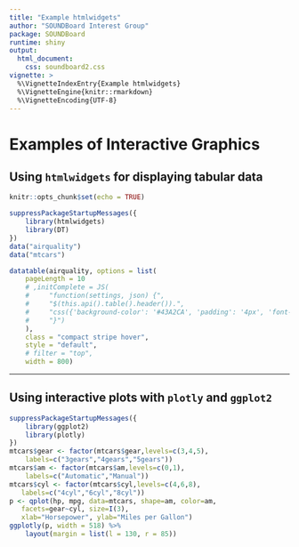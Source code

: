 ```yaml
---
title: "Example htmlwidgets"
author: "SOUNDBoard Interest Group"
package: SOUNDBoard
runtime: shiny
output:
  html_document:
    css: soundboard2.css
vignette: >
  %\VignetteIndexEntry{Example htmlwidgets}
  %\VignetteEngine{knitr::rmarkdown}
  %\VignetteEncoding{UTF-8}
---
```


# Examples of Interactive Graphics

## Using `htmlwidgets` for displaying tabular data

```r
knitr::opts_chunk$set(echo = TRUE)
```

```r
suppressPackageStartupMessages({
    library(htmlwidgets)
    library(DT)
})
data("airquality")
data("mtcars")
```

```r
datatable(airquality, options = list(
    pageLength = 10
    # ,initComplete = JS(
    #     "function(settings, json) {",
    #     "$(this.api().table().header()).",
    #     "css({'background-color': '#43A2CA', 'padding': '4px', 'font-family': 'times'});",
    #     "}")
    ),
    class = "compact stripe hover",
    style = "default",
    # filter = "top",
    width = 800)
```

-----------------------------------------------------------------
## Using interactive plots with `plotly` and `ggplot2`

```r
suppressPackageStartupMessages({
    library(ggplot2)
    library(plotly)
})
mtcars$gear <- factor(mtcars$gear,levels=c(3,4,5),
  	labels=c("3gears","4gears","5gears")) 
mtcars$am <- factor(mtcars$am,levels=c(0,1),
  	labels=c("Automatic","Manual")) 
mtcars$cyl <- factor(mtcars$cyl,levels=c(4,6,8),
   labels=c("4cyl","6cyl","8cyl"))
p <- qplot(hp, mpg, data=mtcars, shape=am, color=am, 
   facets=gear~cyl, size=I(3),
   xlab="Horsepower", ylab="Miles per Gallon")
ggplotly(p, width = 518) %>%
    layout(margin = list(l = 130, r = 85))
```

